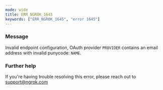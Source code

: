 ```yaml
---
mode: wide
title: ERR_NGROK_1645
keywords: ["ERR_NGROK_1645", "error 1645"]
---
```



### Message

Invalid endpoint configuration, OAuth provider `PROVIDER` contains an email address with invalid punycode: `NAME`.

<ErrorDetails />

### Further help

If you're having trouble resolving this error, please reach out to [support@ngrok.com](mailto:support@ngrok.com?subject=Help%20with%20ERR_NGROK_1645)
